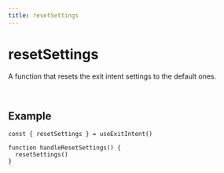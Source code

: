 ```yaml
---
title: resetSettings
---
```


# resetSettings

A function that resets the exit intent settings to the default ones.

<br />

## Example

```tsx
const { resetSettings } = useExitIntent()

function handleResetSettings() {
  resetSettings()
}
```
